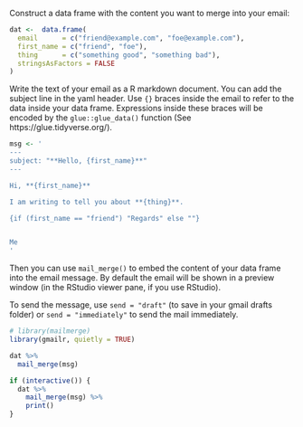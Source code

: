 
Construct a data frame with the content you want to merge into your email:

```r
dat <-  data.frame(
  email      = c("friend@example.com", "foe@example.com"),
  first_name = c("friend", "foe"),
  thing      = c("something good", "something bad"),
  stringsAsFactors = FALSE
)

```

Write the text of your email as a R markdown document. You can add the subject line in the yaml header.  Use `{}` braces inside the email to refer to the data inside your data frame.  Expressions inside these braces will be encoded by the `glue::glue_data()` function (See https://glue.tidyverse.org/).

```r
msg <- '
---
subject: "**Hello, {first_name}**"
---

Hi, **{first_name}**

I am writing to tell you about **{thing}**.

{if (first_name == "friend") "Regards" else ""}


Me
'
```

Then you can use `mail_merge()` to embed the content of your data frame into the email message.  By default the email will be shown in a preview window (in the RStudio viewer pane, if you use RStudio).

To send the message, use `send = "draft"` (to save in your gmail drafts folder) or `send = "immediately"` to send the mail immediately.



```r

# library(mailmerge)
library(gmailr, quietly = TRUE)
```

```r
dat %>% 
  mail_merge(msg)

if (interactive()) {
  dat %>%
    mail_merge(msg) %>%
    print()
}
```

